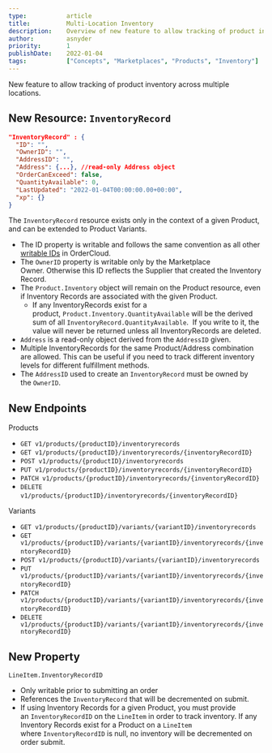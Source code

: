 ```yaml
---
type:           article
title:          Multi-Location Inventory
description:    Overview of new feature to allow tracking of product inventory across multiple locations.
author:         asnyder
priority:       1
publishDate:    2022-01-04
tags:           ["Concepts", "Marketplaces", "Products", "Inventory"]
---
```


New feature to allow tracking of product inventory across multiple locations. 

## New Resource: `InventoryRecord`

```json
"InventoryRecord" : {  
  "ID": "", 
  "OwnerID": "", 
  "AddressID": "", 
  "Address": {...}, //read-only Address object  
  "OrderCanExceed": false, 
  "QuantityAvailable": 0, 
  "LastUpdated": "2022-01-04T00:00:00.00+00:00", 
  "xp": {} 
}
```

The `InventoryRecord` resource exists only in the context of a given Product, and can be extended to Product Variants. 
- The ID property is writable and follows the same convention as all other [writable IDs](https://ordercloud.io/learn/ordercloud-basics/conventions#writeable-ids) in OrderCloud.
- The `OwnerID` property is writable only by the Marketplace Owner. Otherwise this ID reflects the Supplier that created the Inventory Record.  
- The `Product.Inventory` object will remain on the Product resource, even if Inventory Records are associated with the given Product.
   - If any InventoryRecords exist for a product, `Product.Inventory.QuantityAvailable` will be the derived sum of all `InventoryRecord.QuantityAvailable`.  If you write to it, the value will never be returned unless all InventoryRecords are deleted. 
- `Address` is a read-only object derived from the `AddressID` given.  
- Multiple InventoryRecords for the same Product/Address combination are allowed. This can be useful if you need to track different inventory levels for different fulfillment methods.
- The `AddressID` used to create an `InventoryRecord` must be owned by the `OwnerID`. 

## New Endpoints 

Products 
- `GET v1/products/{productID}/inventoryrecords` 
- `GET v1/products/{productID}/inventoryrecords/{inventoryRecordID}` 
- `POST v1/products/{productID}/inventoryrecords` 
- `PUT v1/products/{productID}/inventoryrecords/{inventoryRecordID}` 
- `PATCH v1/products/{productID}/inventoryrecords/{inventoryRecordID}` 
- `DELETE v1/products/{productID}/inventoryrecords/{inventoryRecordID}`  

Variants 
- `GET v1/products/{productID}/variants/{variantID}/inventoryrecords` 
- `GET v1/products/{productID}/variants/{variantID}/inventoryrecords/{inventoryRecordID}` 
- `POST v1/products/{productID}/variants/{variantID}/inventoryrecords` 
- `PUT v1/products/{productID}/variants/{variantID}/inventoryrecords/{inventoryRecordID}` 
- `PATCH v1/products/{productID}/variants/{variantID}/inventoryrecords/{inventoryRecordID}` 
- `DELETE v1/products/{productID}/variants/{variantID}/inventoryrecords/{inventoryRecordID}`

## New Property
 `LineItem.InventoryRecordID`
- Only writable prior to submitting an order  
- References the `InventoryRecord` that will be decremented on submit.
- If using Inventory Records for a given Product, you must provide an `InventoryRecordID` on the `LineItem` in order to track inventory. If any Inventory Records exist for a Product on a `LineItem` where `InventoryRecordID` is null, no inventory will be decremented on order submit. 
